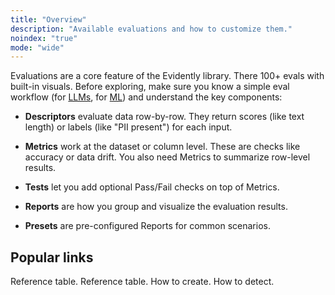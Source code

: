 ```yaml
---
title: "Overview"
description: "Available evaluations and how to customize them."
noindex: "true"
mode: "wide"
---
```


Evaluations are a core feature of the Evidently library. There 100+ evals with built-in visuals. Before exploring, make sure you know a simple eval workflow (for [LLMs](../quickstart_llm), for [ML](../quickstart_ml)) and understand the key components:

* **Descriptors** evaluate data row-by-row. They return scores (like text length) or labels (like "PII present") for each input.

* **Metrics** work at the dataset or column level. These are checks like accuracy or  data drift. You also need Metrics to summarize row-level results.

* **Tests** let you add optional Pass/Fail checks on top of Metrics.

* **Reports** are how you group and visualize the evaluation results.

* **Presets** are pre-configured Reports for common scenarios.

## Popular links

<CardGroup cols={4}>
  <Card title="All Descriptors" icon="table-list" href="all_descriptors">
    Reference table.
  </Card>

  <Card title="All Metrics" icon="chart-simple" href="all_metrics">
    Reference table.
  </Card>

  <Card title="LLM judges" icon="sparkles" href="customize_llm_judge">
    How to create.
  </Card>

  <Card title="Data Drift" icon="sparkles" href="explainer_data_drift">
    How to detect.
  </Card>
</CardGroup>